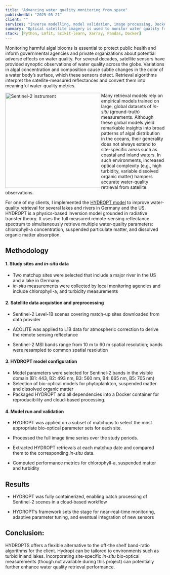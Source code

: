 ```yaml
---
title: "Advancing water quality monitoring from space"
publishedAt: "2025-05-21"
client: ""
services: "inverse modelling, model validation, image processing, Docker integration"
summary: "Optical satellite imagery is used to monitor water quality from space. On behalf of a client, I implemented a physics-based inversion model to derive indicators such as chlorophyll-a from ESA's Sentinel-2 satellite. The analysis focused on lakes and rivers in Germany and the United States. "
stack: [Python, Lmfit, Scikit-learn, Xarray, Pandas, Docker]
---
```


Monitoring harmful algal blooms is essential to protect public health and inform governmental agencies and private organizations about potential adverse effects on water quality. For several decades, satellite sensors have provided synoptic observations of water quality across the globe. Variations in algal concentration and composition cause subtle changes in the color of a water body’s surface, which these sensors detect. Retrieval algorithms interpret the satellite-measured reflectances and convert them into meaningful water-quality metrics.

<img 
    align="left" 
    src="/images/sentinel-2.jpg" 
    alt="Sentinel-2 instrument" 
    class="rounded-lg mr-4 my-4"
    style="width: 300px; height: auto;"/>

Many retrieval models rely on empirical models trained on large, global datasets of *in-situ* (ground-truth) measurements. Although these global models yield remarkable insights into broad patterns of algal distribution in the oceans, their generality does not always extend to site-specific areas such as coastal and inland waters. In such environments, increased optical complexity (e.g., high turbidity, variable dissolved organic matter) hampers accurate water-quality retrieval from satellite observations.

For one of my clients, I implemented the [HYDROPT model](https://github.com/tadz-io/hydropt) to improve water-quality retrieval for several lakes and rivers in Germany and the US. HYDROPT is a physics-based inversion model grounded in radiative transfer theory. It uses the full measured remote-sensing reflectance spectrum to simultaneously retrieve multiple water-quality parameters: chlorophyll-a concentration, suspended particulate matter, and dissolved organic matter absorption.


## Methodology

#### 1. Study sites and *in-situ* data
- Two matchup sites were selected that include a major river in the US and a lake in Germany.
- *in-situ* measurements were collected by local monitoring agencies and include chlorophyll-a, and turbidity measurements

#### 2. Satellite data acquistion and preprocessing
- Sentinel-2 Level-1B scenes covering match-up sites downloaded from data provider
- ACOLITE was applied to L1B data for atmospheric correction to derive the remote sensing reflectance

- Sentinel-2 MSI bands range from 10 m to 60 m spatial resolution; bands were resampled to common spatial resolution

#### 3. HYDROPT model configuration
- Model parameters were selected for Sentinel-2 bands in the visible domain (B1: 443, B2: 493 nm, B3: 560 nm, B4: 665 nm, B5: 705 nm)
- Selection of bio-optical models for phytoplankton, suspended matter and dissolved organic matter
- Packaged HYDROPT and all dependencies into a Docker container for reproducibility and cloud-based processing.


#### 4. Model run and validation

- HYDROPT was applied on a subset of matchups to select the most appropriate bio-optical parameter sets for each site.

- Processed the full image time series over the study periods.

- Extracted HYDROPT retrievals at each matchup date and compared them to the corresponding *in-situ* data.

- Computed performance metrics for chlorophyll-a, suspended matter and turbidity

## Results

- HYDROPT was fully containerized, enabling batch processing of Sentinel-2 scenes in a cloud‐based workflow 

- HYDROPT’s framework sets the stage for near-real-time monitoring, adaptive parameter tuning, and eventual integration of new sensors

## Conclusion:

HYDROPTS offers a flexible alternative to the off-the shelf band-ratio algorithms for the client. Hydropt can be tailored to environments such as turbid inland lakes. Incorporating site-specific *in-situ* bio-optical measurements (though not available during this project) can potentially further enhance water quality retrieval performance.
